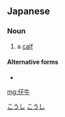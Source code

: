 ==Japanese==
{{ja-kanjitab|こ|うし|yomi=k}}

===Noun===
{{ja-noun|こ.うし}}

# a [[calf]] {{gloss|young cow or bull}}

====Alternative forms====
* {{ja-r|子牛|こ.うし}}

[[Category:ja:Cattle|こうし]]
[[Category:ja:Baby animals|こうし]]

[[mg:仔牛]]